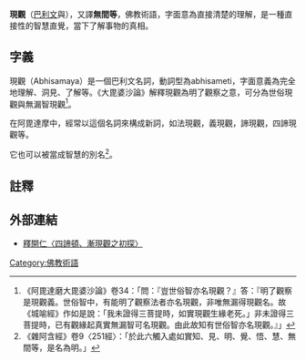 {{佛教}}
'''現觀'''（[[巴利文|巴利文]]與{{lang-sa|{{IAST|Abhisamaya}}}}），又譯'''無間等'''，佛教術語，字面意為直接清楚的理解，是一種直接性的智慧直覺，當下了解事物的真相。

==字義==
現觀（Abhisamaya）是一個巴利文名詞，動詞型為abhisameti，字面意義為完全地理解、洞見、了解等。《大毘婆沙論》解釋現觀為明了觀察之意，可分為世俗現觀與無漏智現觀<ref>《阿毘達磨大毘婆沙論》卷34：「問：『豈世俗智亦名現觀？』答：『明了觀察是現觀義。世俗智中，有能明了觀察法者亦名現觀，非唯無漏得現觀名。故《城喻經》作如是說：「我未證得三菩提時，如實現觀生緣老死。」非未證得三菩提時，已有觀緣起真實無漏智可名現觀。由此故知有世俗智亦名現觀。』」</ref>。

在阿毘達摩中，經常以這個名詞來構成新詞，如法現觀，義現觀，諦現觀，四諦現觀等。

它也可以被當成智慧的別名<ref>《雜阿含經》卷9〈251經〉：「於此六觸入處如實知、見、明、覺、悟、慧、無間等，是名為明。」</ref>。

==註釋==
{{reflist}}
==外部連結==
*[http://www.fuyan.org.tw/8l/03.htm 釋開仁〈四諦頓、漸現觀之初探〉] {{Wayback|url=http://www.fuyan.org.tw/8l/03.htm |date=20191025230735 }}
[[Category:佛教術語|Category:佛教術語]]